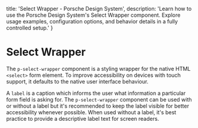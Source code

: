 
  title: 'Select Wrapper - Porsche Design System',
  description: 'Learn how to use the Porsche Design System\'s Select Wrapper component. Explore usage examples, configuration options, and behavior details in a fully controlled setup.'
}

# Select Wrapper <ComponentStatus tagName="p-select-wrapper"></ComponentStatus>

The `p-select-wrapper` component is a styling wrapper for the native HTML `<select>` form element. To improve
accessibility on devices with touch support, it defaults to the native user interface behaviour.

A `label` is a caption which informs the user what information a particular form field is asking for. The
`p-select-wrapper` component can be used with or without a label but it's recommended to keep the label visible for
better accessibility whenever possible. When used without a label, it's best practice to provide a descriptive label
text for screen readers.

<Configurator tagName="p-select-wrapper" story={selectWrapperStory} />

